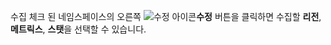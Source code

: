 수집 체크 된 네임스페이스의 오른쪽 ![수정 아이콘](/img/ico-edit.svg)**수정** 버튼을 클릭하면 수집할 **리전**, **메트릭스**, **스탯**을 선택할 수 있습니다.